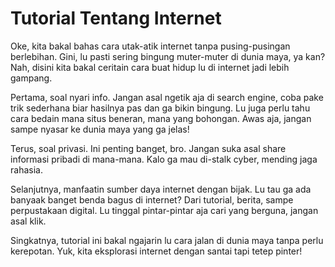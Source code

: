 # Tutorial Tentang Internet

Oke, kita bakal bahas cara utak-atik internet tanpa pusing-pusingan berlebihan. Gini, lu pasti sering bingung muter-muter di dunia maya, ya kan? Nah, disini kita bakal ceritain cara buat hidup lu di internet jadi lebih gampang.

Pertama, soal nyari info. Jangan asal ngetik aja di search engine, coba pake trik sederhana biar hasilnya pas dan ga bikin bingung. Lu juga perlu tahu cara bedain mana situs beneran, mana yang bohongan. Awas aja, jangan sampe nyasar ke dunia maya yang ga jelas!

Terus, soal privasi. Ini penting banget, bro. Jangan suka asal share informasi pribadi di mana-mana. Kalo ga mau di-stalk cyber, mending jaga rahasia.

Selanjutnya, manfaatin sumber daya internet dengan bijak. Lu tau ga ada banyaak banget benda bagus di internet? Dari tutorial, berita, sampe perpustakaan digital. Lu tinggal pintar-pintar aja cari yang berguna, jangan asal klik.

Singkatnya, tutorial ini bakal ngajarin lu cara jalan di dunia maya tanpa perlu kerepotan. Yuk, kita eksplorasi internet dengan santai tapi tetep pinter!